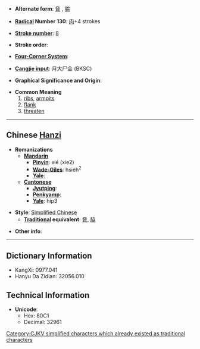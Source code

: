 * '''Alternate form''': [[脅]] , [[脇]]

* '''[[Wiktionary:Chinese radical index| Radical]] Number 130''': [[Wiktionary:Chinese radical index 肉|肉]]+4 strokes

* '''[[Wiktionary:Chinese total strokes index|Stroke number]]''': [[Wiktionary:Chinese total strokes index 8|8]]

* '''Stroke order''': 

* '''[[Wiktionary:Chinese four corner index|Four-Corner System]]''': 

* '''[[Wiktionary:Chinese Cangjie index|Cangjie input]]''': 月大尸金 (BKSC)

* '''Graphical Significance and Origin''': 

* '''Common Meaning'''
*# [[rib]]s, [[armpit]]s
*# [[flank]]
*# [[threaten]]

----

== Chinese [[Hanzi]] ==

* '''Romanizations'''
** '''[[Mandarin]]'''
*** '''[[Pinyin]]''': xié (xie2)
*** '''[[Wade-Giles]]''': hsieh<sup>2</sup>
*** '''[[Yale]]''': 
** '''[[Cantonese]]'''
*** '''[[Jyutping]]''':
*** '''[[Penkyamp]]''': 
*** '''[[Yale]]''': hip3

* '''Style''': [[Simplified Chinese]] 
** '''[[Traditional Chinese|Traditional]] equivalent''': [[脅]], [[脇]]

* '''Other info''': 

----

== Dictionary Information ==

* KangXi: 0977.041
* Hanyu Da Zidian: 32056.010

== Technical Information ==

* '''Unicode''':
** Hex: 80C1
** Decimal: 32961

[[Category:CJKV simplified characters which already existed as traditional characters]]